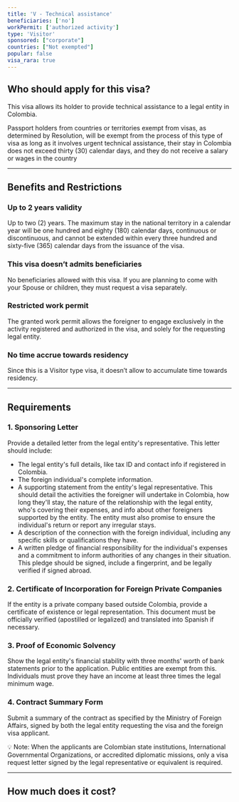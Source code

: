 ```yaml
---
title: 'V - Technical assistance'
beneficiaries: ['no']
workPermit: ['authorized activity']
type: 'Visitor'
sponsored: ["corporate"]
countries: ["Not exempted"]
popular: false
visa_rara: true
---
```


## Who should apply for this visa?

This visa allows its holder to provide technical assistance to a legal entity in Colombia.

Passport holders from countries or territories exempt from visas, as determined by Resolution, will be exempt from the process of this type of visa as long as it involves urgent technical assistance, their stay in Colombia does not exceed thirty (30) calendar days, and they do not receive a salary or wages in the country

---

## Benefits and Restrictions

### **Up to 2 years validity**

Up to two (2) years. The maximum stay in the national territory in a calendar year will be one hundred and eighty (180) calendar days, continuous or discontinuous, and cannot be extended within every three hundred and sixty-five (365) calendar days from the issuance of the visa.

### **This visa doesn’t admits beneficiaries**

No beneficiaries allowed with this visa. If you are planning to come with your Spouse or children, they must request a visa separately.

### Restricted **work permit**

The granted work permit allows the foreigner to engage exclusively in the activity registered and authorized in the visa, and solely for the requesting legal entity.

### **No time accrue towards residency**

Since this is a Visitor type visa, it doesn’t allow to accumulate time towards residency.

---

## Requirements

### **1. Sponsoring Letter**

Provide a detailed letter from the legal entity's representative. This letter should include:

- The legal entity's full details, like tax ID and contact info if registered in Colombia.
- The foreign individual's complete information.
- A supporting statement from the entity's legal representative. This should detail the activities the foreigner will undertake in Colombia, how long they'll stay, the nature of the relationship with the legal entity, who's covering their expenses, and info about other foreigners supported by the entity. The entity must also promise to ensure the individual's return or report any irregular stays.
- A description of the connection with the foreign individual, including any specific skills or qualifications they have.
- A written pledge of financial responsibility for the individual's expenses and a commitment to inform authorities of any changes in their situation. This pledge should be signed, include a fingerprint, and be legally verified if signed abroad.

### **2. Certificate of Incorporation for Foreign Private Companies**

If the entity is a private company based outside Colombia, provide a certificate of existence or legal representation. This document must be officially verified (apostilled or legalized) and translated into Spanish if necessary.

### **3. Proof of Economic Solvency**

Show the legal entity's financial stability with three months' worth of bank statements prior to the application. Public entities are exempt from this. Individuals must prove they have an income at least three times the legal minimum wage.

### **4. Contract Summary Form**

Submit a summary of the contract as specified by the Ministry of Foreign Affairs, signed by both the legal entity requesting the visa and the foreign visa applicant.

💡 Note: When the applicants are Colombian state institutions, International Governmental Organizations, or accredited diplomatic missions, only a visa request letter signed by the legal representative or equivalent is required.


---
## How much does it cost?

<VisaCosts
    studyFees="54"
    issuanceFees="252"
    apostille={false}
    translation={false}
/>